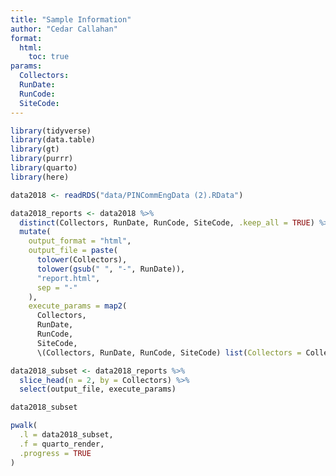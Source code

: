 ```yaml
---
title: "Sample Information"
author: "Cedar Callahan"
format:
  html:
    toc: true
params:
  Collectors:
  RunDate:
  RunCode:
  SiteCode:
---
```


```r
library(tidyverse)
library(data.table)
library(gt)
library(purrr)
library(quarto)
library(here)

data2018 <- readRDS("data/PINCommEngData (2).RData")
```

```r
data2018_reports <- data2018 %>% 
  distinct(Collectors, RunDate, RunCode, SiteCode, .keep_all = TRUE) %>% 
  mutate(
    output_format = "html",             
    output_file = paste(                
      tolower(Collectors),              
      tolower(gsub(" ", "-", RunDate)),           
      "report.html",
      sep = "-"
    ),
    execute_params = map2(       
      Collectors,
      RunDate,
      RunCode,
      SiteCode,
      \(Collectors, RunDate, RunCode, SiteCode) list(Collectors = Collectors, RunDate = RunDate, RunCode = RunCode, SiteCode = SiteCode)))
```

```r
data2018_subset <- data2018_reports %>% 
  slice_head(n = 2, by = Collectors) %>% 
  select(output_file, execute_params)

data2018_subset
```

```r
pwalk(
  .l = data2018_subset,                      
  .f = quarto_render,                   
  .progress = TRUE                              
)
```



